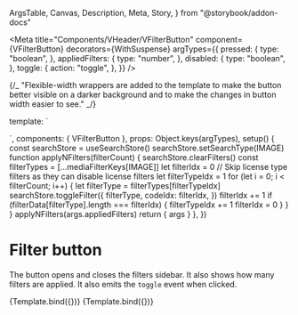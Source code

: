   ArgsTable,
  Canvas,
  Description,
  Meta,
  Story,
} from "@storybook/addon-docs"

<Meta
  title="Components/VHeader/VFilterButton"
  component={VFilterButton}
  decorators={WithSuspense}
  argTypes={{
    pressed: {
      type: "boolean",
    },
    appliedFilters: {
      type: "number",
    },
    disabled: {
      type: "boolean",
    },
    toggle: {
      action: "toggle",
    },
  }}
/>

{/_ "Flexible-width wrappers are added to the template to make the button better
visible on a darker background and to make the changes in button width easier to
see." _/}

  template: `<div class="flex"><div id="wrapper" class="px-4 h-16 bg-dark-charcoal-06 flex align-center justify-center">
  <VFilterButton v-bind="args" v-on="args" />
  </div></div>`,
  components: { VFilterButton },
  props: Object.keys(argTypes),
  setup() {
    const searchStore = useSearchStore()
    searchStore.setSearchType(IMAGE)
    function applyNFilters(filterCount) {
      searchStore.clearFilters()
      const filterTypes = [...mediaFilterKeys[IMAGE]]
      let filterIdx = 0
      // Skip license type filters as they can disable license filters
      let filterTypeIdx = 1
      for (let i = 0; i < filterCount; i++) {
        let filterType = filterTypes[filterTypeIdx]
        searchStore.toggleFilter({
          filterType,
          codeIdx: filterIdx,
        })
        filterIdx += 1
        if (filterData[filterType].length === filterIdx) {
          filterTypeIdx += 1
          filterIdx = 0
        }
      }
    }
    applyNFilters(args.appliedFilters)
    return { args }
  },
})

# Filter button

<Description of={VFilterButton} />

<ArgsTable of={VFilterButton} />

The button opens and closes the filters sidebar. It also shows how many filters
are applied. It also emits the `toggle` event when clicked.

<Canvas>
  <Story
    name="Default"
    parameters={{
      viewport: {
        defaultViewport: "lg",
      },
    }}
  >
    {Template.bind({})}
  </Story>
</Canvas>

<Canvas>
  <Story
    name="With text label"
    parameters={{
      viewport: {
        defaultViewport: "xl",
      },
    }}
  >
    {Template.bind({})}
  </Story>
</Canvas>
